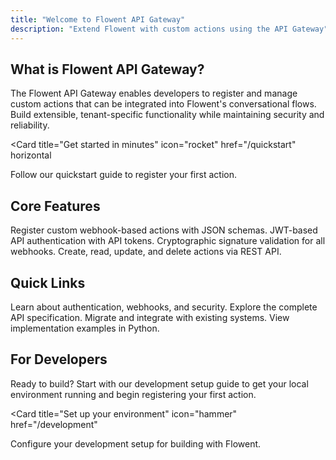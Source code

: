 ```yaml
---
title: "Welcome to Flowent API Gateway"
description: "Extend Flowent with custom actions using the API Gateway"
---
```


## What is Flowent API Gateway?

The Flowent API Gateway enables developers to register and manage custom actions that can be integrated into Flowent's conversational flows. Build extensible, tenant-specific functionality while maintaining security and reliability.

<Card
  title="Get started in minutes"
  icon="rocket"
  href="/quickstart"
  horizontal
>
  Follow our quickstart guide to register your first action.
</Card>

## Core Features

<Columns cols={2}>
  <Card
    title="Action Registration"
    icon="list-check"
  >
    Register custom webhook-based actions with JSON schemas.
  </Card>
  <Card
    title="Secure Authentication"
    icon="shield"
  >
    JWT-based API authentication with API tokens.
  </Card>
  <Card
    title="HMAC Validation"
    icon="lock"
  >
    Cryptographic signature validation for all webhooks.
  </Card>
  <Card
    title="Full CRUD Operations"
    icon="arrows-turn-right"
  >
    Create, read, update, and delete actions via REST API.
  </Card>
</Columns>

## Quick Links

<Columns cols={2}>
  <Card
    title="API Concepts"
    icon="lightbulb"
    href="/api_gateway/README"
  >
    Learn about authentication, webhooks, and security.
  </Card>
  <Card
    title="API Reference"
    icon="terminal"
    href="/api-reference/introduction"
  >
    Explore the complete API specification.
  </Card>
  <Card
    title="Integration Guide"
    icon="code-merge"
    href="/api_gateway/MIGRATION"
  >
    Migrate and integrate with existing systems.
  </Card>
  <Card
    title="Code Examples"
    icon="code"
    href="/api_gateway/examples/python/README"
  >
    View implementation examples in Python.
  </Card>
</Columns>

## For Developers

Ready to build? Start with our development setup guide to get your local environment running and begin registering your first action.

<Card
  title="Set up your environment"
  icon="hammer"
  href="/development"
>
  Configure your development setup for building with Flowent.
</Card>
